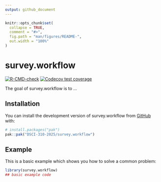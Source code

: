 ```yaml
---
output: github_document
---
```


<!-- README.md is generated from README.Rmd. Please edit that file -->

```r
knitr::opts_chunk$set(
  collapse = TRUE,
  comment = "#>",
  fig.path = "man/figures/README-",
  out.width = "100%"
)
```

# survey.workflow

<!-- badges: start -->
[![R-CMD-check](https://github.com/DSCI-310-2025/pkg.drugage/actions/workflows/R-CMD-check.yaml/badge.svg)](https://github.com/DSCI-310-2025/pkg.drugage/actions/workflows/R-CMD-check.yaml)
[![Codecov test coverage](https://codecov.io/gh/DSCI-310-2025/pkg.drugage/graph/badge.svg)](https://app.codecov.io/gh/DSCI-310-2025/pkg.drugage)
<!-- badges: end -->

The goal of survey.workflow is to ...

## Installation

You can install the development version of survey.workflow from [GitHub](https://github.com/) with:

``` r
# install.packages("pak")
pak::pak("DSCI-310-2025/survey.workflow")
```

## Example

This is a basic example which shows you how to solve a common problem:

```r
library(survey.workflow)
## basic example code
```
